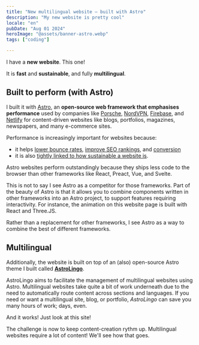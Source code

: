 ```yaml
---
title: "New multilingual website – built with Astro"
description: "My new website is pretty cool"
locale: "en"
pubDate: "Aug 01 2024"
heroImage: "@assets/banner-astro.webp"
tags: ["coding"]

---
```


I have a **new website**. This one!

It is **fast** and **sustainable**, and fully **multilingual**.

## Built to perform (with Astro)
I built it with [Astro](https://astro.build/), an **open-source web framework that emphasises performance** used by companies like [Porsche](https://www.porsche.com/), [NordVPN](https://nordvpn.org/), [Firebase](https://firebase.blog/), and [Netlify](https://www.netlify.com/) for content-driven websites like blogs, portfolios, magazines, newspapers, and many e-commerce sites.

Performance is increasingly important for websites because:
- it helps [lower bounce rates](https://www.cloudflare.com/learning/performance/why-site-speed-matters/), [improve SEO rankings](https://www.edgeoftheweb.co.uk/blog/importance-of-page-speed), and [conversion](https://developer.mozilla.org/en-US/docs/Learn/Performance/why_web_performance)
- it is also [tightly linked to how sustainable a website is](https://www.reffine.com/en/blog/Page-load-speed-vs-sustainability-correlation-between-them).

Astro websites perform outstandingly because they ships less code to the browser than other frameworks like React, Preact, Vue, and Svelte.

This is not to say I see Astro as a competitor for those frameworks. Part of the beauty of Astro is that it allows you to combine components written in other frameworks into an Astro project, to support features requiring interactivity. For instance, the animation on this website page is built with React and Three.JS.

Rather than a replacement for other frameworks, I see Astro as a way to combine the best of different frameworks.

## Multilingual

Additionally, the website is built on top of an (also) open-source Astro theme I built called [**AstroLingo**](https://github.com/jbolns/astrolingo).

AstroLingo aims to facilitate the management of multilingual websites using Astro. Multilingual websites take quite a bit of work underneath due to the need to automatically route content across sections and languages. If you need or want a multilingual site, blog, or portfolio, *AstroLingo* can save you many hours of work; days, even.

And it works! Just look at this site!

The challenge is now to keep content-creation rythm up. Multilingual websites require a lot of content! We'll see how that goes.
